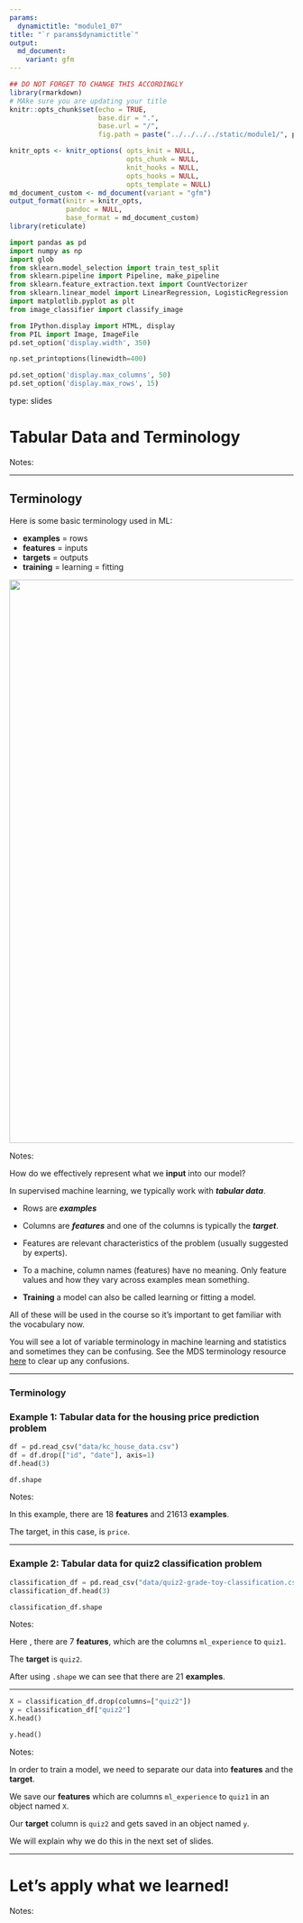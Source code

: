 ```yaml
---
params:
  dynamictitle: "module1_07"
title: "`r params$dynamictitle`"
output: 
  md_document:
    variant: gfm
---
```



```r
## DO NOT FORGET TO CHANGE THIS ACCORDINGLY 
library(rmarkdown)
# MAke sure you are updating your title 
knitr::opts_chunk$set(echo = TRUE,
                      base.dir = ".", 
                      base.url = "/",
                      fig.path = paste("../../../../static/module1/", params$dynamictitle,"/", sep = ""))

knitr_opts <- knitr_options( opts_knit = NULL,
                             opts_chunk = NULL,
                             knit_hooks = NULL,
                             opts_hooks = NULL,
                             opts_template = NULL)
md_document_custom <- md_document(variant = "gfm")
output_format(knitr = knitr_opts,
              pandoc = NULL,
              base_format = md_document_custom)
library(reticulate)

```


```python
import pandas as pd
import numpy as np
import glob
from sklearn.model_selection import train_test_split
from sklearn.pipeline import Pipeline, make_pipeline
from sklearn.feature_extraction.text import CountVectorizer
from sklearn.linear_model import LinearRegression, LogisticRegression
import matplotlib.pyplot as plt
from image_classifier import classify_image

from IPython.display import HTML, display
from PIL import Image, ImageFile
pd.set_option('display.width', 350)

np.set_printoptions(linewidth=400)

pd.set_option('display.max_columns', 50)
pd.set_option('display.max_rows', 15)

```


type: slides

# Tabular Data and Terminology

Notes: <br>

---
 
## Terminology

Here is some basic terminology used in ML:

- **examples** = rows 
- **features** = inputs
- **targets** = outputs
- **training** = learning = fitting

<center>
<img src="/module1/sup-ml-terminology.png" height="1000" width="1000"> 
</center>


Notes: 

How do we effectively represent what we **input** into our model?

In supervised machine learning,  we typically work with ***tabular data***.    

- Rows are ***examples*** 
- Columns are ***features*** and one of the columns is typically the ***target***. 

- Features are relevant characteristics of the problem (usually suggested by experts).  
- To a machine, column names (features) have no meaning. Only feature values and how they vary across examples mean something. 

- **Training** a model can also be called learning or fitting a model. 

All of these will be used in the course so it's important to get familiar with the vocabulary now. 

You will see a lot of variable terminology in machine learning and statistics and sometimes they can be confusing. See the MDS terminology resource <a href="https://ubc-mds.github.io/resources_pages/terminology/" target="_blank">here</a> to clear up any confusions.

---

### Terminology

### Example 1: Tabular data for the housing price prediction problem
```python
df = pd.read_csv("data/kc_house_data.csv")
df = df.drop(["id", "date"], axis=1)
df.head(3)

```



```python
df.shape
```


Notes: 

In this example, there are 18 **features** and 21613 **examples**.

The target, in this case, is `price`.


---

### Example 2: Tabular data for quiz2 classification problem
```python
classification_df = pd.read_csv("data/quiz2-grade-toy-classification.csv")
classification_df.head(3)
```

```python
classification_df.shape
```


Notes: 

Here , there are 7 **features**, which are the columns `ml_experience` to `quiz1`. 

The **target** is `quiz2`. 

After using `.shape` we can see that there are 21 **examples**. 


---

```python
X = classification_df.drop(columns=["quiz2"])
y = classification_df["quiz2"]
X.head()
```


```python
y.head()
```


Notes: 

In order to train a model, we need to separate our data into **features** and the **target**. 

We save our **features** which are columns `ml_experience` to `quiz1` in an object named `X`. 

Our **target**  column is `quiz2`  and gets saved in an object named `y`. 

We will explain why we do this in the next set of slides. 

---

# Let’s apply what we learned!

Notes: <br>